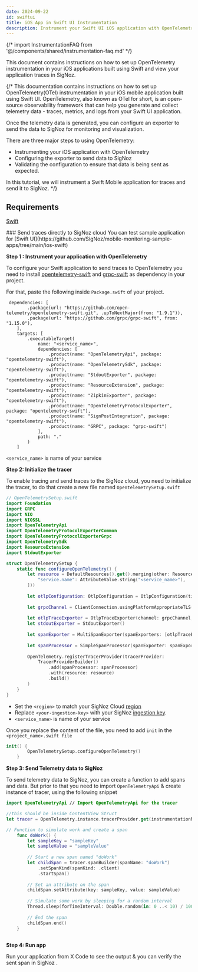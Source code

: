 ```yaml
---
date: 2024-09-22
id: swiftui
title: iOS App in Swift UI Instrumentation
description: Instrument your Swift UI iOS application with OpenTelemetry and send data to SigNoz
---
```


{/* import InstrumentationFAQ from '@/components/shared/instrumentation-faq.md' */}

This document contains instructions on how to set up OpenTelemetry instrumentation in your iOS applications built using Swift and view your application traces in SigNoz.


{/* This documentation contains instructions on how to set up OpenTelemetry(OTel) instrumentation in your iOS mobile application built using Swift UI. OpenTelemetry, also known as OTel for short, is an open-source observability framework that can help you generate and collect telemetry data - traces, metrics, and logs from your Swift UI application.

Once the telemetry data is generated, you can configure an exporter to send the data to SigNoz for monitoring and visualization.

There are three major steps to using OpenTelemetry:

- Instrumenting your iOS application with OpenTelemetry
- Configuring the exporter to send data to SigNoz
- Validating the configuration to ensure that data is being sent as expected.

In this tutorial, we will instrument a Swift Mobile application for traces and send it to SigNoz. */}

## Requirements

[Swift](https://www.swift.org/getting-started/#installing-swift)

<Tabs entityName="plans">
<TabItem value="cloud" label="SigNoz Cloud" default>
### Send traces directly to SigNoz cloud

<Admonition type="info">
You can test sample application for [Swift UI](https://github.com/SigNoz/mobile-monitoring-sample-apps/tree/main/ios-swift)
</Admonition>

**Step 1 : Instrument your application with OpenTelemetry**

To configure your Swift application to send traces to OpenTelemetry you need to install [opentelemetry-swift](https://github.com/open-telemetry/opentelemetry-swift.git) and [grpc-swift](https://github.com/grpc/grpc-swift) as dependency in your project.

For that, paste the following inside `Package.swift` of your project.

```
 dependencies: [
        .package(url: "https://github.com/open-telemetry/opentelemetry-swift.git", .upToNextMajor(from: "1.9.1")),
        .package(url: "https://github.com/grpc/grpc-swift", from: "1.15.0"),
    ],
    targets: [
        .executableTarget(
            name: "<service_name>",
            dependencies: [
                .product(name: "OpenTelemetryApi", package: "opentelemetry-swift"),
                .product(name: "OpenTelemetrySdk", package: "opentelemetry-swift"),
                .product(name: "StdoutExporter", package: "opentelemetry-swift"),
                .product(name: "ResourceExtension", package: "opentelemetry-swift"),
                .product(name: "ZipkinExporter", package: "opentelemetry-swift"),
                .product(name: "OpenTelemetryProtocolExporter", package: "opentelemetry-swift"),
                .product(name: "SignPostIntegration", package: "opentelemetry-swift"),
                .product(name: "GRPC", package: "grpc-swift")
            ],
            path: "."
        )
    ]
```

`<service_name>` is name of your service

**Step 2: Initialize the tracer**

To enable tracing and send traces to the SigNoz cloud, you need to initialize the tracer, to do that create a new file named `OpentelemetrySetup.swift`

```swift
// OpenTelemetrySetup.swift
import Foundation
import GRPC
import NIO
import NIOSSL
import OpenTelemetryApi
import OpenTelemetryProtocolExporterCommon
import OpenTelemetryProtocolExporterGrpc
import OpenTelemetrySdk
import ResourceExtension
import StdoutExporter

struct OpenTelemetrySetup {
    static func configureOpenTelemetry() {
        let resource = DefaultResources().get().merging(other: Resource(attributes: [
            "service.name": AttributeValue.string("<service_name>"), 
        ]))
        
        let otlpConfiguration: OtlpConfiguration = OtlpConfiguration(timeout: TimeInterval(10), headers: [("signoz-ingestion-key", "<your-ingestion-key>")])
        
        let grpcChannel = ClientConnection.usingPlatformAppropriateTLS(for: MultiThreadedEventLoopGroup(numberOfThreads: 1)).connect(host: "ingest.<region>.signoz.cloud", port: 443)
        
        let otlpTraceExporter = OtlpTraceExporter(channel: grpcChannel, config: otlpConfiguration)
        let stdoutExporter = StdoutExporter()
        
        let spanExporter = MultiSpanExporter(spanExporters: [otlpTraceExporter, stdoutExporter])
        
        let spanProcessor = SimpleSpanProcessor(spanExporter: spanExporter)
        
        OpenTelemetry.registerTracerProvider(tracerProvider:
            TracerProviderBuilder()
                .add(spanProcessor: spanProcessor)
                .with(resource: resource)
                .build()
        )
    }
}
```

- Set the `<region>` to match your SigNoz Cloud [region](https://signoz.io/docs/ingestion/signoz-cloud/overview/#endpoint)
- Replace `<your-ingestion-key>` with your SigNoz [ingestion key](https://signoz.io/docs/ingestion/signoz-cloud/keys/).
- `<service_name>` is name of your service

Once you replace the content of the file, you need to add `init` in the `<project_name>.swift file` 

```swift
init() {
        OpenTelemetrySetup.configureOpenTelemetry()
    }
```

**Step 3: Send Telemetry data to SigNoz**

To send telemetry data to SigNoz, you can create a function to add spans and data. But prior to that you need to import `OpenTelemetryApi` & create instance of tracer, using the following snippet

```swift
import OpenTelemetryApi // Import OpenTelemetryApi for the tracer

//this should be inside ContentView Struct
let tracer = OpenTelemetry.instance.tracerProvider.get(instrumentationName: "SwiftExample", instrumentationVersion: "semver:0.1.0")

// Function to simulate work and create a span
    func doWork() {
        let sampleKey = "sampleKey"
        let sampleValue = "sampleValue"
        
        // Start a new span named "doWork"
        let childSpan = tracer.spanBuilder(spanName: "doWork")
            .setSpanKind(spanKind: .client)
            .startSpan()
        
        // Set an attribute on the span
        childSpan.setAttribute(key: sampleKey, value: sampleValue)
        
        // Simulate some work by sleeping for a random interval
        Thread.sleep(forTimeInterval: Double.random(in: 0 ..< 10) / 100)
        
        // End the span
        childSpan.end()
    }
    
```


**Step 4: Run app**

Run your application from X Code to see the output & you can verify the sent span in SigNoz .
</TabItem>
</Tabs>